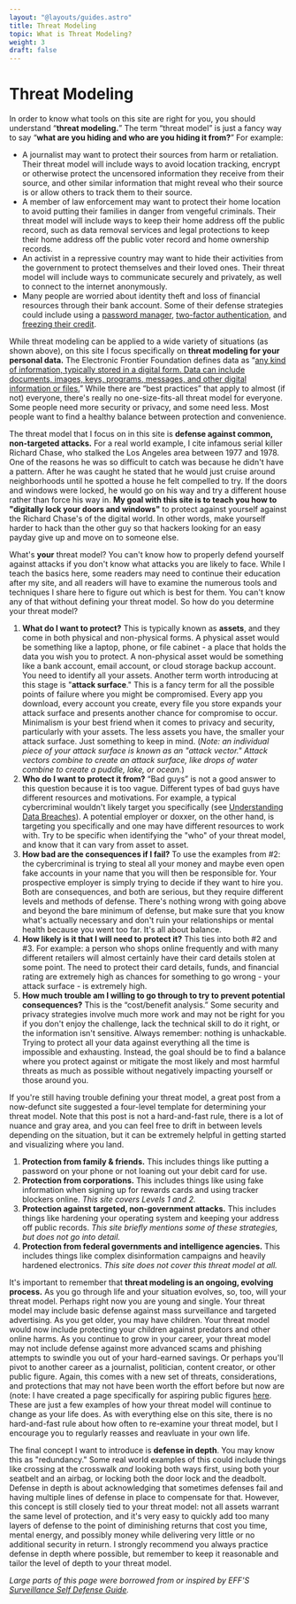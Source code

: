 ```yaml
---
layout: "@layouts/guides.astro"
title: Threat Modeling
topic: What is Threat Modeling?
weight: 3
draft: false
---
```



# Threat Modeling

In order to know what tools on this site are right for you, you should understand “**threat modeling.**” The term “threat model” is just a fancy way to say “**what are you hiding and who are you hiding it from?**” For example:

<Highlighting>

- A journalist may want to protect their sources from harm or retaliation. Their threat model will include ways to avoid location tracking, encrypt or otherwise protect the uncensored information they receive from their source, and other similar information that might reveal who their source is or allow others to track them to their source.
- A member of law enforcement may want to protect their home location to avoid putting their families in danger from vengeful criminals. Their threat model will include ways to keep their home address off the public record, such as data removal services and legal protections to keep their home address off the public voter record and home ownership records.
- An activist in a repressive country may want to hide their activities from the government to protect themselves and their loved ones. Their threat model will include ways to communicate securely and privately, as well to connect to the internet anonymously.
- Many people are worried about identity theft and loss of financial resources through their bank account. Some of their defense strategies could include using a [password manager](/guides/most-important/passwords), [two-factor authentication](/guides/most-important/mfa), and [freezing their credit](/guides/most-important/credit).

</Highlighting>

While threat modeling can be applied to a wide variety of situations (as shown above), on this site I focus specifically on **threat modeling for your personal data.** The Electronic Frontier Foundation defines data as “[any kind of information, typically stored in a digital form. Data can include documents, images, keys, programs, messages, and other digital information or files.](https://ssd.eff.org/en/glossary/data)” While there are “best practices” that apply to almost (if not) everyone, there's really no one-size-fits-all threat model for everyone. Some people need more security or privacy, and some need less. Most people want to find a healthy balance between protection and convenience.

The threat model that I focus on in this site is **defense against common, non-targeted attacks.** For a real world example, I cite infamous serial killer Richard Chase, who stalked the Los Angeles area between 1977 and 1978. One of the reasons he was so difficult to catch was because he didn't have a pattern. After he was caught he stated that he would just cruise around neighborhoods until he spotted a house he felt compelled to try. If the doors and windows were locked, he would go on his way and try a different house rather than force his way in. **My goal with this site is to teach you how to "digitally lock your doors and windows"** to protect against yourself against the Richard Chase's of the digital world. In other words, make yourself harder to hack than the other guy so that hackers looking for an easy payday give up and move on to someone else.

What's **your** threat model? You can't know how to properly defend yourself against attacks if you don't know what attacks you are likely to face. While I teach the basics here, some readers may need to continue their education after my site, and all readers will have to examine the numerous tools and techniques I share here to figure out which is best for them. You can't know any of that without defining your threat model. So how do you determine your threat model?

<Highlighting>

1. **What do I want to protect?**
   This is typically known as **assets**, and they come in both physical and non-physical forms. A physical asset would be something like a laptop, phone, or file cabinet - a place that holds the data you wish you to protect. A non-physical asset would be something like a bank account, email account, or cloud storage backup account. You need to identify all your assets. Another term worth introducing at this stage is "**attack surface**." This is a fancy term for all the possible points of failure where you might be compromised. Every app you download, every account you create, every file you store expands your attack surface and presents another chance for compromise to occur. Minimalism is your best friend when it comes to privacy and security, particularly with your assets. The less assets you have, the smaller your attack surface. Just something to keep in mind. (_Note: an individual piece of your attack surface is known as an "attack vector." Attack vectors combine to create an attack surface, like drops of water combine to create a puddle, lake, or ocean._)
2. **Who do I want to protect it from?**
   “Bad guys” is not a good answer to this question because it is too vague. Different types of bad guys have different resources and motivations. For example, a typical cybercriminal wouldn't likely target you specifically (see [Understanding Data Breaches](/guides/most-important/data-breaches)). A potential employer or doxxer, on the other hand, is targeting you specifically and one may have different resources to work with. Try to be specific when identifying the "who" of your threat model, and know that it can vary from asset to asset.
3. **How bad are the consequences if I fail?**
   To use the examples from #2: the cybercriminal is trying to steal all your money and maybe even open fake accounts in your name that you will then be responsible for. Your prospective employer is simply trying to decide if they want to hire you. Both are consequences, and both are serious, but they require different levels and methods of defense. There's nothing wrong with going above and beyond the bare minimum of defense, but make sure that you know what's actually necessary and don't ruin your relationships or mental health because you went too far. It's all about balance.
4. **How likely is it that I will need to protect it?**
   This ties into both #2 and #3. For example: a person who shops online frequently and with many different retailers will almost certainly have their card details stolen at some point. The need to protect their card details, funds, and financial rating are extremely high as chances for something to go wrong - your attack surface - is extremely high.
5. **How much trouble am I willing to go through to try to prevent potential consequences?**
   This is the “cost/benefit analysis.” Some security and privacy strategies involve much more work and may not be right for you if you don't enjoy the challenge, lack the technical skill to do it right, or the information isn't sensitive. Always remember: nothing is unhackable. Trying to protect all your data against everything all the time is impossible and exhausting. Instead, the goal should be to find a balance where you protect against or mitigate the most likely and most harmful threats as much as possible without negatively impacting yourself or those around you.

</Highlighting>

If you're still having trouble defining your threat model, a great post from a now-defunct site suggested a four-level template for determining your threat model. Note that this post is not a hard-and-fast rule, there is a lot of nuance and gray area, and you can feel free to drift in between levels depending on the situation, but it can be extremely helpful in getting started and visualizing where you land.

<Highlighting>

1. **Protection from family & friends.** This includes things like putting a password on your phone or not loaning out your debit card for use.
2. **Protection from corporations.** This includes things like using fake information when signing up for rewards cards and using tracker blockers online. _This site covers Levels 1 and 2._
3. **Protection against targeted, non-government attacks.** This includes things like hardening your operating system and keeping your address off public records. _This site briefly mentions some of these strategies, but does not go into detail._
4. **Protection from federal governments and intelligence agencies.** This includes things like complex disinformation campaigns and heavily hardened electronics. _This site does not cover this threat model at all._

</Highlighting>

It's important to remember that **threat modeling is an ongoing, evolving process.** As you go through life and your situation evolves, so, too, will your threat model. Perhaps right now you are young and single. Your threat model may include basic defense against mass surveillance and targeted advertising. As you get older, you may have children. Your threat model would now include protecting your children against predators and other online harms. As you continue to grow in your career, your threat model may not include defense against more advanced scams and phishing attempts to swindle you out of your hard-earned savings. Or perhaps you'll pivot to another career as a journalist, politician, content creator, or other public figure. Again, this comes with a new set of threats, considerations, and protections that may not have been worth the effort before but now are (note: I have created a page specifically for aspiring public figures [here](/guides/quick-start/streamer-guide). These are just a few examples of how your threat model will continue to change as your life does. As with everything else on this site, there is no hard-and-fast rule about how often to re-examine your threat model, but I encourage you to regularly reasses and reavluate in your own life.

The final concept I want to introduce is **defense in depth**. You may know this as "redundancy." Some real world examples of this could include things like crossing at the crosswalk _and_ looking both ways first, using both your seatbelt and an airbag, or locking both the door lock and the deadbolt. Defense in depth is about acknowledging that sometimes defenses fail and having multiple lines of defense in place to compensate for that. However, this concept is still closely tied to your threat model: not all assets warrant the same level of protection, and it's very easy to quickly add too many layers of defense to the point of diminishing returns that cost you time, mental energy, and possibly money while delivering very little or no additional security in return. I strongly recommend you always practice defense in depth where possible, but remember to keep it reasonable and tailor the level of depth to your threat model.

_Large parts of this page were borrowed from or inspired by EFF'S [Surveillance Self Defense Guide](https://ssd.eff.org/en/module/your-security-plan)._
